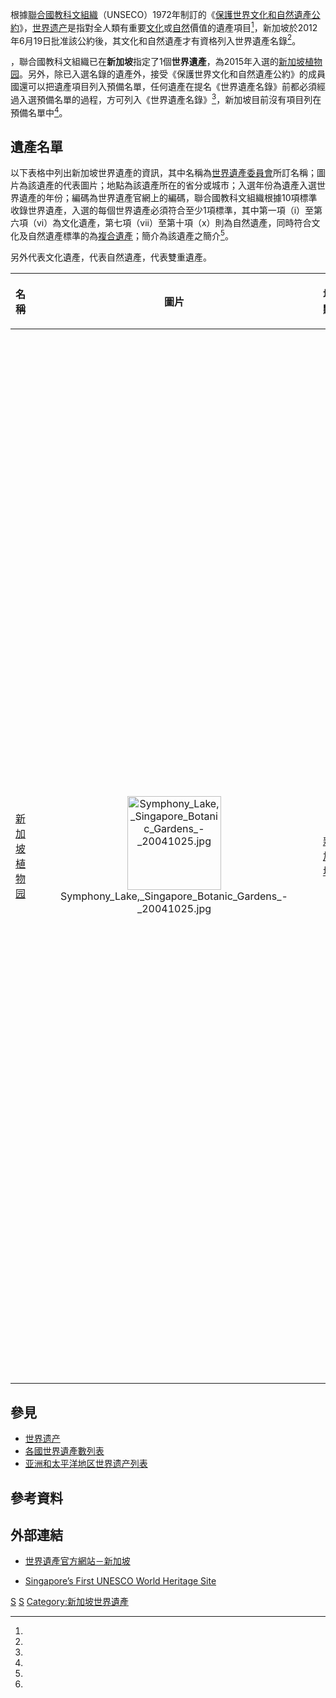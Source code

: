 {{noteTA
|G1=地名
}}

{{location map+ | Singapore |caption=<center>'''新加坡世界遺產的所在的地理位置'''</center> | width=350 | places=
{{location map~ | Singapore | lat=1.314 | long=103.816  | label=[[新加坡植物园|新加坡植物园]] | position=right | mark=red pog.svg | marksize=6}}
}}

根據[[联合国教育、科学及文化组织|聯合國教科文組織]]（UNSECO）1972年制訂的《[[世界遗产#保护世界文化和自然遗产公约|保護世界文化和自然遺產公約]]》，[[世界遗产|世界遗产]]是指對全人類有重要[[文化遗产|文化]]或[[自然遗产|自然]]價值的遺產項目<ref name="UNESCO_151025"/>，新加坡於2012年6月19日批准該公約後，其文化和自然遺產才有資格列入世界遺產名錄<ref name="UNESCO_SG"/>。

{{As of|2021}}，聯合國教科文組織已在'''新加坡'''指定了1個'''世界遺產'''，為2015年入選的[[新加坡植物园|新加坡植物园]]。另外，除已入選名錄的遺產外，接受《保護世界文化和自然遺產公約》的成員國還可以把遺產項目列入預備名單，任何遺產在提名《世界遺產名錄》前都必須經過入選預備名單的過程，方可列入《世界遺產名錄》<ref name="UNESCO_151025_2"/>，新加坡目前沒有項目列在預備名單中<ref name="UNESCO_Singapore"/>。

== 遺產名單 ==

以下表格中列出新加坡世界遺產的資訊，其中名稱為[[世界遺產委員會|世界遺產委員會]]所訂名稱；圖片為該遺產的代表圖片；地點為該遺產所在的省分或城市；入選年份為遺產入選世界遺產的年份；編碼為世界遺產官網上的編碼，聯合國教科文組織根據10項標準收錄世界遺產，入選的每個世界遺產必須符合至少1項標準，其中第一項（i）至第六項（vi）為文化遺產，第七項（vii）至第十項（x）則為自然遺產，同時符合文化及自然遺產標準的為[[文化和自然双重遗产|複合遺產]]；簡介為該遺產之簡介<ref name="UNESCO_criteria"/>。

另外{{fontcolor|white|#AB2150|文}}代表文化遺產，{{fontcolor|white|#58653C|自}}代表自然遺產，{{fontcolor|white|#58653C|自}}{{fontcolor|white|#AB2150|文}}代表雙重遺產。

{{clear}}
{|class="wikitable sortable plainrowheaders" 
|-
! style="width:180px;" scope="col"| 名稱
! class="unsortable"  style="width:150px;" scope="col"| 圖片
! style="width:100px;" scope="col"| 地點
! style="width:50px;" scope="col"| 入選年份
! style="width:80px;" scope="col" data-sort-type="number"| {{Abbr|編碼與入選標準|聯合國教科文組織世界遺產編碼和對應入選標準}}
! scope="col" class="unsortable" | 簡介
|-
! scope="row"| [[新加坡植物园|新加坡植物园]]
| align=center| [[File:Symphony_Lake,_Singapore_Botanic_Gardens_-_20041025.jpg|150px]] 
| [[新加坡|新加坡]]
| align=center| 2015
| 1483<br/>{{fontcolor|white|#AB2150|文}} (ii), (iv)
| 新加坡植物園位於[[中区_(新加坡)|新加坡中區]]，它由英國殖民時期的熱帶植物園，演變為一座致力於保護和教育工作的世界級現代化科研機構。這裡的風貌包括種類繁多的植物，以及自1859年建園以來眾多的歷史遺跡。自1875年以來，這裡已成為東南亞地區植物保護和科學研究的重要基地，尤其是[[橡膠|橡膠]]種植方面<ref name="UNESCO_1483"/>。
|}

== 參見 ==

{{Portal box|世界遺產|新加坡}}
* [[世界遗产|世界遗产]]
* [[各國世界遺產數列表|各國世界遺產數列表]]
* [[亚洲和太平洋地区世界遗产列表|亚洲和太平洋地区世界遗产列表]]

== 參考資料 ==

{{Reflist|30em|refs=

<ref name="UNESCO_1483">{{cite web | url=http://whc.unesco.org/en/list/1483/ | title=Singapore Botanic Gardens | publisher=聯合國教科文組織 | accessdate=2021-03-18 | language=en | archive-date=2021-02-26 | archive-url=https://web.archive.org/web/20210226214042/https://whc.unesco.org/en/list/1483 | dead-url=no }}</ref>

<ref name="UNESCO_151025">{{cite web | title=UNESCO World Heritage Centre – The World Heritage Convention | url=https://whc.unesco.org/en/convention/ | accessdate=2021-03-18 | date=2015-10-25 | publisher=UNESCO World Heritage Centre | archiveurl=https://web.archive.org/web/20160827065310/https://whc.unesco.org/en/convention/ | archivedate=2016-08-27 | dead-url=no }}</ref>

<ref name="UNESCO_151025_2">{{cite web | title=UNESCO World Heritage Centre – Tentative Lists | url=https://whc.unesco.org/en/tentativelists | accessdate=2021-03-18 | date=2015-10-25 | publisher=UNESCO World Heritage Centre | archiveurl=https://web.archive.org/web/20170720204834/https://whc.unesco.org/en/tentativelists/ | archivedate=2017-07-20 | dead-url=no }}</ref>

<ref name="UNESCO_criteria">{{cite web | title=UNESCO World Heritage Centre – The Criteria for Selection | url=https://whc.unesco.org/en/criteria/ | accessdate=2021-03-18 | publisher=UNESCO World Heritage Centre | archiveurl=https://web.archive.org/web/20160612152223/https://whc.unesco.org/en/criteria/ | archivedate=2016-06-12 | dead-url=no }}</ref>

<ref name="UNESCO_Singapore">{{cite web | url=http://whc.unesco.org/en/statesparties/sg | title=Singapore | publisher=聯合國教科文組織 | accessdate=2021-03-18 | language=en | archive-date=2012-10-29 | archive-url=https://www.webcitation.org/6BlPIeseM?url=http://whc.unesco.org/en/statesparties/mv | dead-url=no }}</ref>

<ref name="UNESCO_SG">{{cite web | url=http://whc.unesco.org/en/statesparties/SG | title=Singapore | publisher=聯合國教科文組織 | accessdate=2021-03-18 | language=en | archive-date=2012-10-29 | archive-url=https://www.webcitation.org/6BlPIeseM?url=http://whc.unesco.org/en/statesparties/mv | dead-url=no }}</ref>

}}

== 外部連結 ==

{{Commonscat|World Heritage Sites in Singapore|新加坡世界遺產}}
* {{en}}[http://whc.unesco.org/en/statesparties/SG 世界遺產官方網站－新加坡] {{WebCite|url=https://www.webcitation.org/6BlPIeseM?url=http://whc.unesco.org/en/statesparties/mv |date=20121029003944 |dateformat=iso }}
* {{en}}[https://www.nparks.gov.sg/sbg/about/singapore-s-first-unesco-world-heritage-site Singapore’s First UNESCO World Heritage Site] {{Wayback|url=https://www.nparks.gov.sg/sbg/about/singapore-s-first-unesco-world-heritage-site |date=20201202194243 }}

{{新加坡主题}}
{{亞洲世界遺產列表}}
[[Category:世界遺產列表|S]]
[[Category:亚洲和太平洋地区世界遗产|S]]
[[Category:新加坡世界遺產|Category:新加坡世界遺產]]